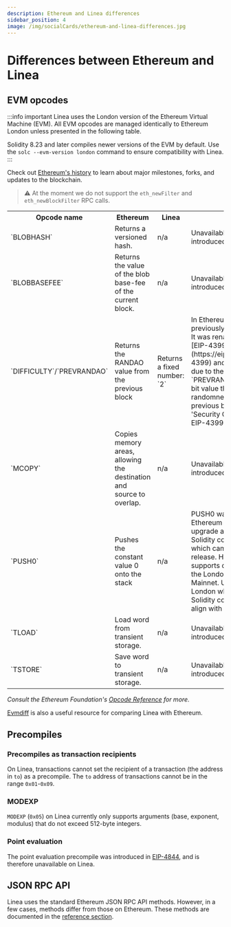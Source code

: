 ```yaml
---
description: Ethereum and Linea differences
sidebar_position: 4
image: /img/socialCards/ethereum-and-linea-differences.jpg
---
```


# Differences between Ethereum and Linea

## EVM opcodes

:::info important Linea uses the London version of the Ethereum Virtual Machine
(EVM). All EVM opcodes are managed identically to Ethereum London unless
presented in the following table.

Solidity 8.23 and later compiles newer versions of the EVM by default. Use the
`solc --evm-version london` command to ensure compatibility with Linea. :::

Check out [Ethereum's history](https://ethereum.org/en/history/) to learn about
major milestones, forks, and updates to the blockchain.

> ⚠️ At the moment we do not support the `eth_newFilter` and
> `eth_newBlockFilter` RPC calls.

<table>
  <tr>
    <th>Opcode name</th>
    <th>Ethereum</th>
    <th>Linea</th>
    <th>Explanation</th>
  </tr>
  <tr>
    <td>`BLOBHASH`</td>
    <td>Returns a versioned hash.</td>
    <td>n/a</td>
    <td>Unavailable on Linea due to being introduced in the Cancun upgrade.</td>
  </tr>
  <tr>
    <td>`BLOBBASEFEE`</td>
    <td>Returns the value of the blob base-fee of the current block.</td>
    <td>n/a</td>
    <td>Unavailable on Linea due to being introduced in the Cancun upgrade.</td>
  </tr>
  <tr>
    <td>`DIFFICULTY`/`PREVRANDAO`</td>
    <td>Returns the RANDAO value from the previous block</td>
    <td>Returns a fixed number: `2`</td>
    <td>
      In Ethereum, `PREVRANDAO` was previously known as `DIFFICULTY`. It was
      renamed to `PREVRANDAO` in
      [EIP-4399](https://eips.ethereum.org/EIPS/eip-4399) and its functionality
      changed due to the switch from PoW to PoS. `PREVRANDAO` returns a full
      256-bit value that represents the randomness beacon output of the previous
      block. For more, see the 'Security Considerations' section of EIP-4399.
    </td>
  </tr>
  <tr>
    <td>`MCOPY`</td>
    <td>
      Copies memory areas, allowing the destination and source to overlap.
    </td>
    <td>n/a</td>
    <td>Unavailable on Linea due to being introduced in the Cancun upgrade.</td>
  </tr>
  <tr>
    <td>`PUSH0`</td>
    <td>Pushes the constant value 0 onto the stack</td>
    <td>n/a</td>
    <td>
      PUSH0 was introduced in the Ethereum Mainnet Shanghai upgrade and became
      available in Solidity compiler version 0.8.20, which came after the London
      release. However, Linea currently supports compiled code targeting the
      London release of the Ethereum Mainnet. Using the EVM Version of London
      when compiling, or using Solidity compiler 0.8.19 or lower will align with
      Linea's capabilities.
    </td>
  </tr>
  <tr>
    <td>`TLOAD`</td>
    <td>Load word from transient storage.</td>
    <td>n/a</td>
    <td>Unavailable on Linea due to being introduced in the Cancun upgrade.</td>
  </tr>
  <tr>
    <td>`TSTORE`</td>
    <td>Save word to transient storage.</td>
    <td>n/a</td>
    <td>Unavailable on Linea due to being introduced in the Cancun upgrade.</td>
  </tr>
</table>

_Consult the Ethereum Foundation's
[Opcode Reference](https://ethereum.org/en/developers/docs/evm/opcodes/) for
more._

[Evmdiff](https://www.evmdiff.com) is also a useful resource for comparing Linea
with Ethereum.

## Precompiles

### Precompiles as transaction recipients

On Linea, transactions cannot set the recipient of a transaction (the address in
`to`) as a precompile. The `to` address of transactions cannot be in the range
`0x01`-`0x09`.

### MODEXP

`MODEXP` (`0x05`) on Linea currently only supports arguments (base, exponent,
modulus) that do not exceed 512-byte integers.

### Point evaluation

The point evaluation precompile was introduced in
[EIP-4844](https://eips.ethereum.org/EIPS/eip-4844#point-evaluation-precompile),
and is therefore unavailable on Linea.

## JSON RPC API

Linea uses the standard Ethereum JSON RPC API methods. However, in a few cases,
methods differ from those on Ethereum. These methods are documented in the
[reference section](../reference/api/).
